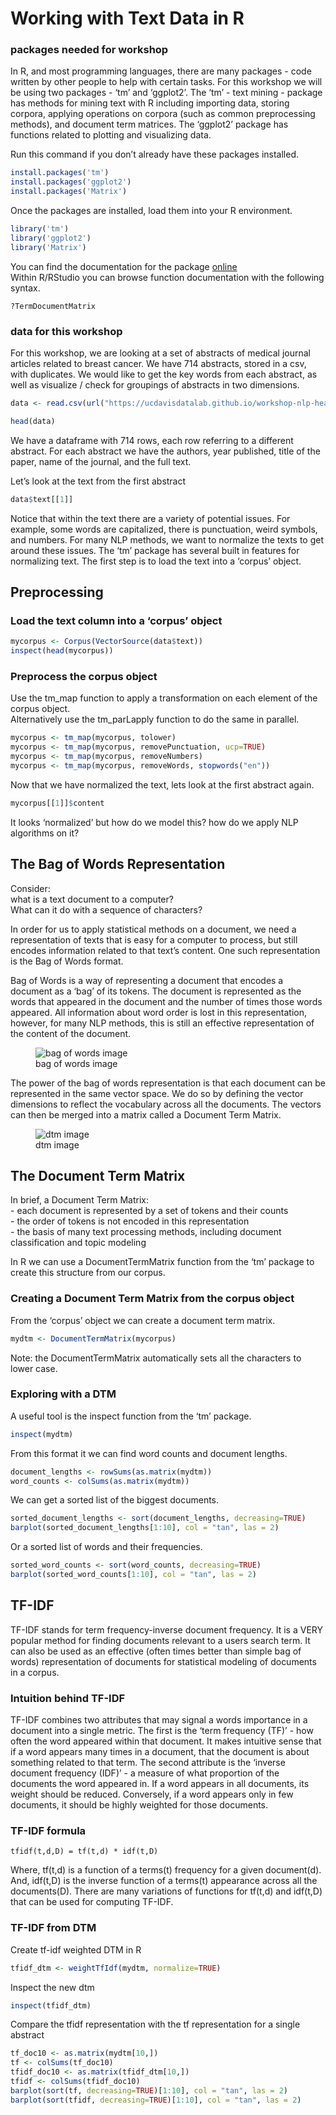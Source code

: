 # Working with Text Data in R

### packages needed for workshop

In R, and most programming languages, there are many packages - code written by other people to help with certain tasks. 
For this workshop we will be using two packages - 'tm' and 'ggplot2'.
The 'tm' - text mining - package has methods for mining text with R including importing data, storing corpora, applying operations on corpora (such as common preprocessing methods), and document term matrices.
The 'ggplot2' package has functions related to plotting and visualizing data.


Run this command if you don't already have these packages installed.
```r
install.packages('tm')
install.packages('ggplot2')
install.packages('Matrix')
```

Once the packages are installed, load them into your R environment.
```r
library('tm')
library('ggplot2')
library('Matrix')
```

You can find the documentation for the package [online](https://cran.r-project.org/web/packages/tm/tm.pdf)\
Within R/RStudio you can browse function documentation with the following syntax.
```
?TermDocumentMatrix
```

###  data for this workshop

For this workshop, we are looking at a set of abstracts of medical journal articles related to breast cancer.
We have 714 abstracts, stored in a csv, with duplicates. 
We would like to get the key words from each abstract, as well as visualize / check for groupings of abstracts in two dimensions.\


```r
data <- read.csv(url("https://ucdavisdatalab.github.io/workshop-nlp-healthcare/abstracts.csv"), stringsAsFactors=FALSE)
```

```r
head(data)
```
We have a dataframe with 714 rows, each row referring to a different abstract. 
For each abstract we have the authors, year published, title of the paper, name of the journal, and the full text.

Let's look at the text from the first abstract
```r
data$text[[1]]
```
Notice that within the text there are a variety of potential issues. 
For example, some words are capitalized, there is punctuation, weird symbols, and numbers. 
For many NLP methods, we want to normalize the texts to get around these issues. 
The 'tm' package has several built in features for normalizing text. 
The first step is to load the text into a 'corpus' object.


## Preprocessing

###  Load the text column into a 'corpus' object
```r
mycorpus <- Corpus(VectorSource(data$text))
inspect(head(mycorpus))
```

###  Preprocess the corpus object
Use the tm_map function to apply a transformation on each element of the corpus object.  
Alternatively use the tm_parLapply function to do the same in parallel.
```r
mycorpus <- tm_map(mycorpus, tolower)
mycorpus <- tm_map(mycorpus, removePunctuation, ucp=TRUE)
mycorpus <- tm_map(mycorpus, removeNumbers)
mycorpus <- tm_map(mycorpus, removeWords, stopwords("en")) 
```

Now that we have normalized the text, lets look at the first abstract again.
```r
mycorpus[[1]]$content
```

It looks 'normalized' but how do we model this? how do we apply NLP algorithms on it?

## The Bag of Words Representation

Consider: \
what is a text document to a computer?  \
What can it do with a sequence of characters? \  

In order for us to apply statistical methods on a document, we need a representation of texts that is easy for a computer to process, but still encodes information related to that text's content.
One such representation is the Bag of Words format.\

Bag of Words is a way of representing a document that encodes a document as a 'bag' of its tokens.
The document is represented as the words that appeared in the document and the number of times those words appeared.
All information about word order is lost in this representation, however, for many NLP methods, this is still an effective representation of the content of the document.\

![bag of words image](./img/bow.png)

The power of the bag of words representation is that each document can be represented in the same vector space.
We do so by defining the vector dimensions to reflect the vocabulary across all the documents.
The vectors can then be merged into a matrix called a Document Term Matrix.

![dtm image](./img/dtm.png)


## The Document Term Matrix

In brief, a Document Term Matrix:  
  - each document is represented by a set of tokens and their counts  
  - the order of tokens is not encoded in this representation  
  - the basis of many text processing methods, including document classification and topic modeling  

In R we can use a DocumentTermMatrix function from the 'tm' package to create this structure from our corpus.  

### Creating a Document Term Matrix from the corpus object    
From the 'corpus' object we can create a document term matrix.
```r
mydtm <- DocumentTermMatrix(mycorpus)
```
Note: the DocumentTermMatrix automatically sets all the characters to lower case.

### Exploring with a DTM  

A useful tool is the inspect function from the 'tm' package.
```r
inspect(mydtm)
```

From this format it we can find word counts and document lengths.
```r
document_lengths <- rowSums(as.matrix(mydtm))
word_counts <- colSums(as.matrix(mydtm))
```

We can get a sorted list of the biggest documents.
```r
sorted_document_lengths <- sort(document_lengths, decreasing=TRUE)
barplot(sorted_document_lengths[1:10], col = "tan", las = 2)
```
Or a sorted list of words and their frequencies.
```r
sorted_word_counts <- sort(word_counts, decreasing=TRUE)
barplot(sorted_word_counts[1:10], col = "tan", las = 2)
```

## TF-IDF

TF-IDF stands for term frequency-inverse document frequency. 
It is a VERY popular method for finding documents relevant to a users search term. 
It can also be used as an effective (often times better than simple bag of words) representation of documents for statistical modeling of documents in a corpus. 

### Intuition behind TF-IDF

TF-IDF combines two attributes that may signal a words importance in a document into a single metric. 
The first is the 'term frequency (TF)' - how often the word appeared within that document. 
It makes intuitive sense that if a word appears many times in a document, that the document is about something related to that term.
The second attribute is the 'inverse document frequency (IDF)' - a measure of what proportion of the documents the word appeared in. If a word appears in all documents, its weight should be reduced. 
Conversely, if a word appears only in few documents, it should be highly weighted for those documents. 

### TF-IDF formula

```
tfidf(t,d,D) = tf(t,d) * idf(t,D)
```
Where, tf(t,d) is a function of a terms(t) frequency for a given document(d). 
And, idf(t,D) is the inverse function of a terms(t) appearance across all the documents(D).  There are many variations of functions for tf(t,d) and idf(t,D) that can be used for computing TF-IDF.  


### TF-IDF from DTM
Create tf-idf weighted DTM in R
```r
tfidf_dtm <- weightTfIdf(mydtm, normalize=TRUE) 
```

Inspect the new dtm
```r
inspect(tfidf_dtm)
```

Compare the tfidf representation with the tf representation for a single abstract
```r
tf_doc10 <- as.matrix(mydtm[10,])
tf <- colSums(tf_doc10)
tfidf_doc10 <- as.matrix(tfidf_dtm[10,])
tfidf <- colSums(tfidf_doc10)
barplot(sort(tf, decreasing=TRUE)[1:10], col = "tan", las = 2)
barplot(sort(tfidf, decreasing=TRUE)[1:10], col = "tan", las = 2)
```
